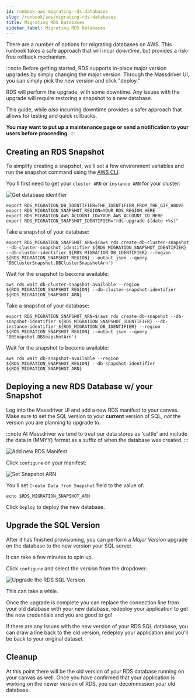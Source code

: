 ```yaml
---
id: runbook-aws-migrating-rds-databases
slug: /runbook/aws/migrating-rds-databases
title: Migrating RDS Databases
sidebar_label: Migrating RDS Databases
---
```



There are a number of options for migrating databases on AWS. This runbook takes a safe approach that will incur _downtime_, but provides a risk-free rollback mechanism.


:::note
Before getting started, RDS supports in-place major version upgrades by simply changing the major version. Through the Massdriver UI, you can simply pick the new version and click "deploy." 

RDS will perform the upgrade, with some downtime. Any issues with the upgrade will require restoring a snapshot to a new database.

This guide, while _also_ incurring downtime provides a safer approach that allows for testing and quick rollbacks.

**You may want to put up a maintenance page or send a notification to your users before proceeding.**
:::

## Creating an RDS Snapshot

To simplify creating a snapshot, we'll set a few environment variables and run the snapshot command using the [AWS CLI](https://aws.amazon.com/cli/).

You'll first need to get your `cluster ARN` or `instance ARN` for your cluster:

![Get database identifier](./migrating_rds_databases/get-database-identifier.gif)

```shell
export RDS_MIGRATION_DB_IDENTIFIER=THE_IDENTIFIER_FROM_THE_GIF_ABOVE
export RDS_MIGRATION_SNAPSHOT_REGION=YOUR_RDS_REGION_HERE
export RDS_MIGRATION_AWS_ACCOUNT_ID=YOUR_AWS_ACCOUNT_ID_HERE
export RDS_MIGRATION_SNAPSHOT_IDENTIFIER="rds-upgrade-$(date +%s)"
```

<Tabs groupId="db-types">
<TabItem value="cluster" label="RDS Cluster">

Take a snapshot of your database:

```shell
export RDS_MIGRATION_SNAPSHOT_ARN=$(aws rds create-db-cluster-snapshot --db-cluster-snapshot-identifier ${RDS_MIGRATION_SNAPSHOT_IDENTIFIER} --db-cluster-identifier ${RDS_MIGRATION_DB_IDENTIFIER} --region ${RDS_MIGRATION_SNAPSHOT_REGION} --output json --query 'DBClusterSnapshot.DBClusterSnapshotArn')
```

Wait for the snapshot to become available:

```shell
aws rds wait db-cluster-snapshot-available --region ${RDS_MIGRATION_SNAPSHOT_REGION} --db-cluster-snapshot-identifier ${RDS_MIGRATION_SNAPSHOT_ARN}
```

</TabItem>
<TabItem value="instance" label="RDS Instance">

Take a snapshot of your database:

```shell
export RDS_MIGRATION_SNAPSHOT_ARN=$(aws rds create-db-snapshot --db-snapshot-identifier ${RDS_MIGRATION_SNAPSHOT_IDENTIFIER} --db-instance-identifier ${RDS_MIGRATION_DB_IDENTIFIER} --region ${RDS_MIGRATION_SNAPSHOT_REGION} --output json --query 'DBSnapshot.DBSnapshotArn')
```

Wait for the snapshot to become available:

```shell
aws rds wait db-snapshot-available --region ${RDS_MIGRATION_SNAPSHOT_REGION} --db-snapshot-identifier ${RDS_MIGRATION_SNAPSHOT_ARN}
```

</TabItem>
</Tabs>

## Deploying a new RDS Database w/ your Snapshot

Log into the Massdriver UI and add a new RDS manifest to your canvas. Make sure to set the SQL version to your **current** version of SQL, _not_ the version you are planning to upgrade to.

:::note
At Massdriver we tend to treat our data stores as 'cattle' and include the data in (MMYY) format as a suffix of when the database was created.
:::

![Add new RDS Manifest](./migrating_rds_databases/add-manifest.png)

Click `configure` on your manifest:

![Set Snapshot ARN](./migrating_rds_databases/set-snapshot-arn.png)

You'll set `Create Data from Snapshot` field to the value of:

```shell
echo $RDS_MIGRATION_SNAPSHOT_ARN
```


Click `Deploy` to deploy the new database. 

## Upgrade the SQL Version

After it has finished provisioning, you can perform a _Major Version_ upgrade on the database to the new version your SQL server.

It can take a few minutes to spin up.

Click `configure` and select the version from the dropdown:

![Upgrade the RDS SQL Version](./migrating_rds_databases/set-upgrade-version.gif)

This can take a while.

Once the upgrade is complete you can replace the connection line from your old database with your new database, redeploy your application to get the new credentials and you are good to go!

If there are any issues with the new version of your RDS SQL database, you can draw a line back to the old version, redeploy your application and you'll be back to your original dataset.

## Cleanup

At this point there will be the old version of your RDS database running on your canvas as well. Once you have confirmed that your application is working on the newer version of RDS, you can decommission your old database.

